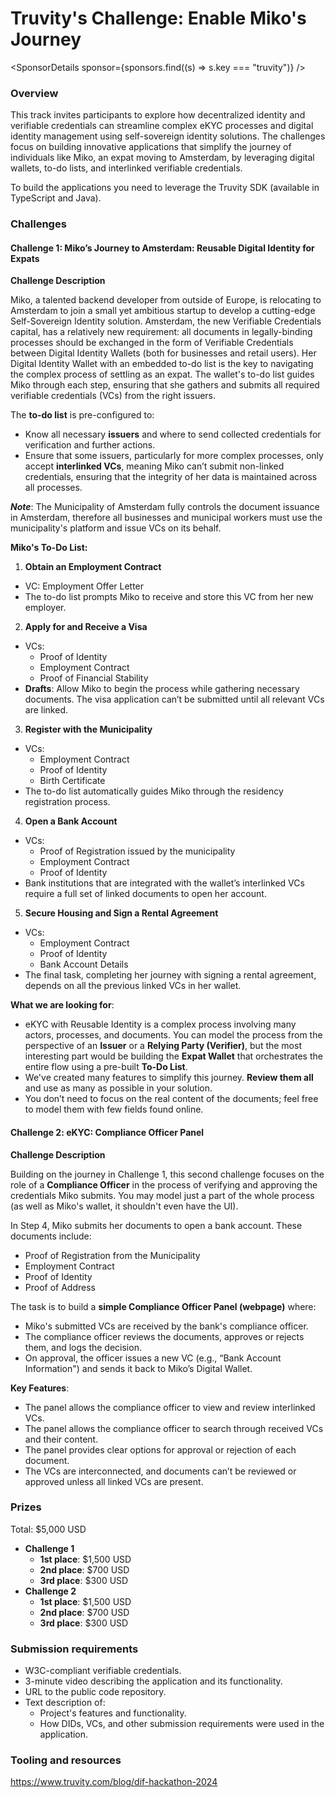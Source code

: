 
# Truvity's Challenge: Enable Miko's Journey

<SponsorDetails sponsor={sponsors.find((s) => s.key === "truvity")} />

### Overview

This track invites participants to explore how decentralized identity and verifiable credentials can streamline complex eKYC processes and digital identity management using self-sovereign identity solutions. The challenges focus on building innovative applications that simplify the journey of individuals like Miko, an expat moving to Amsterdam, by leveraging digital wallets, to-do lists, and interlinked verifiable credentials.

To build the applications you need to leverage the Truvity SDK (available in TypeScript and Java).

### Challenges

#### **Challenge 1: Miko’s Journey to Amsterdam: Reusable Digital Identity for Expats**

**Challenge Description**

Miko, a talented backend developer from outside of Europe, is relocating to Amsterdam to join a small yet ambitious startup to develop a cutting-edge Self-Sovereign Identity solution. Amsterdam, the new Verifiable Credentials capital, has a relatively new requirement: all documents in legally-binding processes should be exchanged in the form of Verifiable Credentials between Digital Identity Wallets (both for businesses and retail users). Her Digital Identity Wallet with an embedded to-do list is the key to navigating the complex process of settling as an expat. The wallet's to-do list guides Miko through each step, ensuring that she gathers and submits all required verifiable credentials (VCs) from the right issuers.

The **to-do list** is pre-configured to:

- Know all necessary **issuers** and where to send collected credentials for verification and further actions.
- Ensure that some issuers, particularly for more complex processes, only accept **interlinked VCs**, meaning Miko can’t submit non-linked credentials, ensuring that the integrity of her data is maintained across all processes.

**_Note_**: The Municipality of Amsterdam fully controls the document issuance in Amsterdam, therefore all businesses and municipal workers must use the municipality's platform and issue VCs on its behalf.

**Miko's To-Do List:**

1. **Obtain an Employment Contract**

- VC: Employment Offer Letter
- The to-do list prompts Miko to receive and store this VC from her new employer.

2. **Apply for and Receive a Visa**

- VCs:
  - Proof of Identity
  - Employment Contract
  - Proof of Financial Stability
- **Drafts**: Allow Miko to begin the process while gathering necessary documents. The visa application can’t be submitted until all relevant VCs are linked.

3. **Register with the Municipality**

- VCs:
  - Employment Contract
  - Proof of Identity
  - Birth Certificate
- The to-do list automatically guides Miko through the residency registration process.

4. **Open a Bank Account**

- VCs:
  - Proof of Registration issued by the municipality
  - Employment Contract
  - Proof of Identity
- Bank institutions that are integrated with the wallet’s interlinked VCs require a full set of linked documents to open her account.

5. **Secure Housing and Sign a Rental Agreement**

- VCs:
  - Employment Contract
  - Proof of Identity
  - Bank Account Details
- The final task, completing her journey with signing a rental agreement, depends on all the previous linked VCs in her wallet.

**What we are looking for**:

- eKYC with Reusable Identity is a complex process involving many actors, processes, and documents. You can model the process from the perspective of an **Issuer** or a **Relying Party (Verifier)**, but the most interesting part would be building the **Expat Wallet** that orchestrates the entire flow using a pre-built **To-Do List**.
- We've created many features to simplify this journey. **Review them all** and use as many as possible in your solution.
- You don’t need to focus on the real content of the documents; feel free to model them with few fields found online.

#### **Challenge 2: eKYC: Compliance Officer Panel**

**Challenge Description**

Building on the journey in Challenge 1, this second challenge focuses on the role of a **Compliance Officer** in the process of verifying and approving the credentials Miko submits. You may model just a part of the whole process (as well as Miko's wallet, it shouldn't even have the UI).

In Step 4, Miko submits her documents to open a bank account. These documents include:

- Proof of Registration from the Municipality
- Employment Contract
- Proof of Identity
- Proof of Address

The task is to build a **simple Compliance Officer Panel (webpage)** where:

- Miko's submitted VCs are received by the bank's compliance officer.
- The compliance officer reviews the documents, approves or rejects them, and logs the decision.
- On approval, the officer issues a new VC (e.g., “Bank Account Information") and sends it back to Miko’s Digital Wallet.

**Key Features**:

- The panel allows the compliance officer to view and review interlinked VCs.
- The panel allows the compliance officer to search through received VCs and their content.
- The panel provides clear options for approval or rejection of each document.
- The VCs are interconnected, and documents can’t be reviewed or approved unless all linked VCs are present.

### Prizes

Total: $5,000 USD

- **Challenge 1**
  - **1st place**: $1,500 USD
  - **2nd place**: $700 USD
  - **3rd place**: $300 USD
- **Challenge 2**
  - **1st place**: $1,500 USD
  - **2nd place**: $700 USD
  - **3rd place**: $300 USD

### **Submission requirements**

- W3C-compliant verifiable credentials.
- 3-minute video describing the application and its functionality.
- URL to the public code repository.
- Text description of:
  - Project's features and functionality.
  - How DIDs, VCs, and other submission requirements were used in the application.

### Tooling and resources

https://www.truvity.com/blog/dif-hackathon-2024
